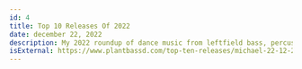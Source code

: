 ---
id: 4
title: Top 10 Releases Of 2022
date: december 22, 2022
description: My 2022 roundup of dance music from leftfield bass, percussion, to electro.
isExternal: https://www.plantbassd.com/top-ten-releases/michael-22-12-22
---
